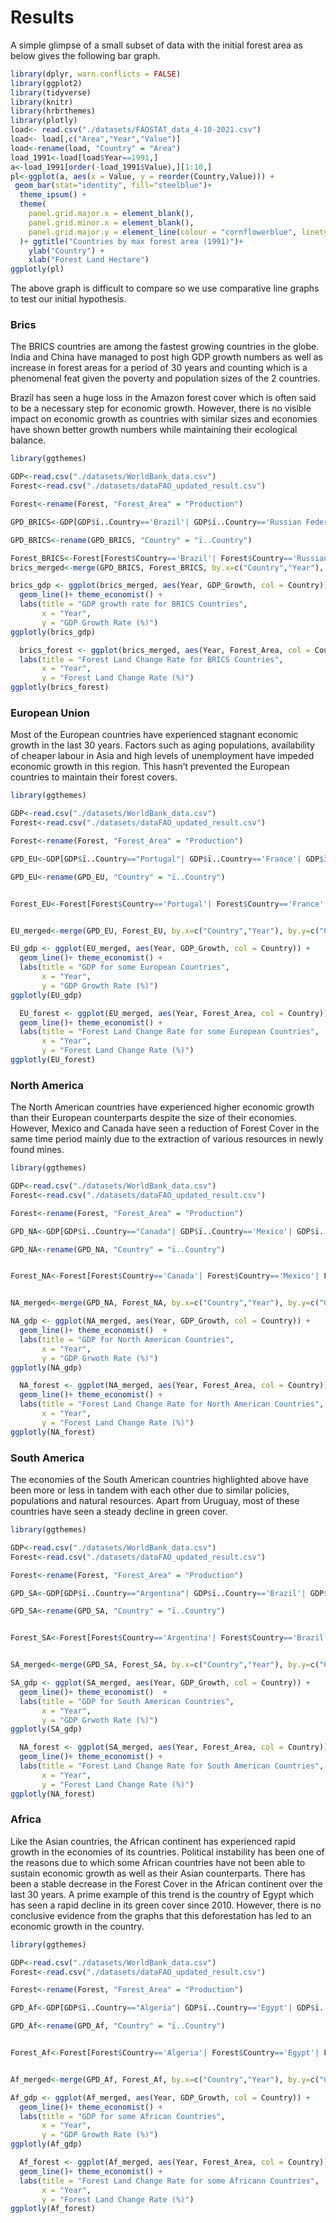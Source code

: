 # Results

A simple glimpse of a small subset of data with the initial forest area as below gives the following bar graph.


```r
library(dplyr, warn.conflicts = FALSE)
library(ggplot2)
library(tidyverse)
library(knitr)
library(hrbrthemes)
library(plotly)
load<- read.csv("./datasets/FAOSTAT_data_4-10-2021.csv")
load<- load[,c("Area","Year","Value")]
load<-rename(load, "Country" = "Area")
load_1991<-load[load$Year==1991,]
a<-load_1991[order(-load_1991$Value),][1:10,]
pl<-ggplot(a, aes(x = Value, y = reorder(Country,Value))) +
 geom_bar(stat="identity", fill="steelblue")+
  theme_ipsum() +
  theme(
    panel.grid.major.x = element_blank(),
    panel.grid.minor.x = element_blank(),
    panel.grid.major.y = element_line(colour = "cornflowerblue", linetype = "dashed")
  )+ ggtitle("Countries by max forest area (1991)")+
    ylab("Country") +
    xlab("Forest Land Hectare") 
ggplotly(pl)
```

The above graph is difficult to compare so we use comparative line graphs to test our initial hypothesis. 

### Brics

The BRICS countries are among the fastest growing countries in the globe. India and China have managed to post high GDP growth numbers as well as increase in forest areas for a period of 30 years and counting which is a phenomenal feat given the poverty and population sizes of the 2 countries.

Brazil has seen a huge loss in the Amazon forest cover which is often said to be a necessary step for economic growth. However, there is no visible impact on economic growth as countries with similar sizes and economies have shown better growth numbers while maintaining their ecological balance.


```r
library(ggthemes)

GDP<-read.csv("./datasets/WorldBank_data.csv")
Forest<-read.csv("./datasets/dataFAO_updated_result.csv")

Forest<-rename(Forest, "Forest_Area" = "Production")

GPD_BRICS<-GDP[GDP$ï..Country=='Brazil'| GDP$ï..Country=='Russian Federation'| GDP$ï..Country=='India' | GDP$ï..Country=='China'| GDP$ï..Country== 'South Africa',][,c("ï..Country","Year","GDP_Growth")]

GPD_BRICS<-rename(GPD_BRICS, "Country" = "ï..Country")

Forest_BRICS<-Forest[Forest$Country=='Brazil'| Forest$Country=='Russian Federation'| Forest$Country=='India' | Forest$Country=='China'| Forest$Country== 'South Africa',][,c("Country","Year","Forest_Area")]
brics_merged<-merge(GPD_BRICS, Forest_BRICS, by.x=c("Country","Year"), by.y=c("Country","Year"))

brics_gdp <- ggplot(brics_merged, aes(Year, GDP_Growth, col = Country)) +  
  geom_line()+ theme_economist() +
  labs(title = "GDP growth rate for BRICS Countries",
       x = "Year",
       y = "GDP Growth Rate (%)") 
ggplotly(brics_gdp)

  brics_forest <- ggplot(brics_merged, aes(Year, Forest_Area, col = Country)) + geom_line()+ theme_economist()  +
  labs(title = "Forest Land Change Rate for BRICS Countries",
       x = "Year",
       y = "Forest Land Change Rate (%)") 
ggplotly(brics_forest)

```

### European Union

Most of the European countries have experienced stagnant economic growth in the last 30 years. Factors such as aging populations, availability of cheaper labour in Asia and high levels of unemployment have impeded economic growth in this region.
This hasn’t prevented the European countries to maintain their forest covers.

```r
library(ggthemes)

GDP<-read.csv("./datasets/WorldBank_data.csv")
Forest<-read.csv("./datasets/dataFAO_updated_result.csv")

Forest<-rename(Forest, "Forest_Area" = "Production")

GPD_EU<-GDP[GDP$ï..Country=="Portugal"| GDP$ï..Country=='France'| GDP$ï..Country=='Germany' | GDP$ï..Country=='Italy'| GDP$ï..Country== 'Spain',][,c("ï..Country","Year","GDP_Growth")]

GPD_EU<-rename(GPD_EU, "Country" = "ï..Country")


Forest_EU<-Forest[Forest$Country=='Portugal'| Forest$Country=='France'| Forest$Country=='Germany' | Forest$Country=='Italy'| Forest$Country== 'Spain',][,c("Country","Year","Forest_Area")]


EU_merged<-merge(GPD_EU, Forest_EU, by.x=c("Country","Year"), by.y=c("Country","Year"))

EU_gdp <- ggplot(EU_merged, aes(Year, GDP_Growth, col = Country)) +  
  geom_line()+ theme_economist() +
  labs(title = "GDP for some European Countries",
       x = "Year",
       y = "GDP Growth Rate (%)") 
ggplotly(EU_gdp)

  EU_forest <- ggplot(EU_merged, aes(Year, Forest_Area, col = Country)) +  
  geom_line()+ theme_economist() +
  labs(title = "Forest Land Change Rate for some European Countries",
       x = "Year",
       y = "Forest Land Change Rate (%)") 
ggplotly(EU_forest)

```

### North America

The North American countries have experienced higher economic growth than their European counterparts despite the size of their economies. However, Mexico and Canada have seen a reduction of Forest Cover in the same time period mainly due to the extraction of various resources in newly found mines.

```r
library(ggthemes)

GDP<-read.csv("./datasets/WorldBank_data.csv")
Forest<-read.csv("./datasets/dataFAO_updated_result.csv")

Forest<-rename(Forest, "Forest_Area" = "Production")

GPD_NA<-GDP[GDP$ï..Country=="Canada"| GDP$ï..Country=='Mexico'| GDP$ï..Country=='United States of America',][,c("ï..Country","Year","GDP_Growth")]

GPD_NA<-rename(GPD_NA, "Country" = "ï..Country")


Forest_NA<-Forest[Forest$Country=='Canada'| Forest$Country=='Mexico'| Forest$Country=='United States of America',][,c("Country","Year","Forest_Area")]


NA_merged<-merge(GPD_NA, Forest_NA, by.x=c("Country","Year"), by.y=c("Country","Year"))

NA_gdp <- ggplot(NA_merged, aes(Year, GDP_Growth, col = Country)) +  
  geom_line()+ theme_economist()  +
  labs(title = "GDP for North American Countries",
       x = "Year",
       y = "GDP Grwoth Rate (%)") 
ggplotly(NA_gdp)

  NA_forest <- ggplot(NA_merged, aes(Year, Forest_Area, col = Country)) +  
  geom_line()+ theme_economist() +
  labs(title = "Forest Land Change Rate for North American Countries",
       x = "Year",
       y = "Forest Land Change Rate (%)") 
ggplotly(NA_forest)

```

### South America

The economies of the South American countries highlighted above have been more or less in tandem with each other due to similar policies, populations and natural resources. 
Apart from Uruguay, most of these countries have seen a steady decline in green cover.

```r
library(ggthemes)

GDP<-read.csv("./datasets/WorldBank_data.csv")
Forest<-read.csv("./datasets/dataFAO_updated_result.csv")

Forest<-rename(Forest, "Forest_Area" = "Production")

GPD_SA<-GDP[GDP$ï..Country=="Argentina"| GDP$ï..Country=='Brazil'| GDP$ï..Country=='Uruguay'| GDP$ï..Country=='Bolivia'| GDP$ï..Country=='Peru'| GDP$ï..Country=='Colombia',][,c("ï..Country","Year","GDP_Growth")]

GPD_SA<-rename(GPD_SA, "Country" = "ï..Country")


Forest_SA<-Forest[Forest$Country=='Argentina'| Forest$Country=='Brazil'| Forest$Country=='Uruguay'| Forest$Country=='Bolivia'| Forest$Country=='Peru'|Forest$Country=='Colombia',][,c("Country","Year","Forest_Area")]


SA_merged<-merge(GPD_SA, Forest_SA, by.x=c("Country","Year"), by.y=c("Country","Year"))

SA_gdp <- ggplot(SA_merged, aes(Year, GDP_Growth, col = Country)) +  
  geom_line()+ theme_economist()  +
  labs(title = "GDP for South American Countries",
       x = "Year",
       y = "GDP Grwoth Rate (%)") 
ggplotly(SA_gdp)

  NA_forest <- ggplot(SA_merged, aes(Year, Forest_Area, col = Country)) +  
  geom_line()+ theme_economist() +
  labs(title = "Forest Land Change Rate for South American Countries",
       x = "Year",
       y = "Forest Land Change Rate (%)") 
ggplotly(NA_forest)

```


### Africa

Like the Asian countries, the African continent has experienced rapid growth in the economies of its countries. Political instability has been one of the reasons due to which some African countries have not been able to sustain economic growth as well as their Asian counterparts.
There has been a stable decrease in the Forest Cover in the African continent over the last 30 years. A prime example of this trend is the country of Egypt which has seen a rapid decline in its green cover since 2010. However, there is no conclusive evidence from the graphs that this deforestation has led to an economic growth in the country.

```r
library(ggthemes)

GDP<-read.csv("./datasets/WorldBank_data.csv")
Forest<-read.csv("./datasets/dataFAO_updated_result.csv")

Forest<-rename(Forest, "Forest_Area" = "Production")

GPD_Af<-GDP[GDP$ï..Country=="Algeria"| GDP$ï..Country=='Egypt'| GDP$ï..Country=='Morocco' | GDP$ï..Country=='Namibia'| GDP$ï..Country== 'South Africa',][,c("ï..Country","Year","GDP_Growth")]

GPD_Af<-rename(GPD_Af, "Country" = "ï..Country")


Forest_Af<-Forest[Forest$Country=='Algeria'| Forest$Country=='Egypt'| Forest$Country=='Morocco' | Forest$Country=='Namibia'| Forest$Country== 'South Africa',][,c("Country","Year","Forest_Area")]


Af_merged<-merge(GPD_Af, Forest_Af, by.x=c("Country","Year"), by.y=c("Country","Year"))

Af_gdp <- ggplot(Af_merged, aes(Year, GDP_Growth, col = Country)) +  
  geom_line()+ theme_economist() +
  labs(title = "GDP for some African Countries",
       x = "Year",
       y = "GDP Growth Rate (%)") 
ggplotly(Af_gdp)

  Af_forest <- ggplot(Af_merged, aes(Year, Forest_Area, col = Country)) +  
  geom_line()+ theme_economist() +
  labs(title = "Forest Land Change Rate for some Africann Countries",
       x = "Year",
       y = "Forest Land Change Rate (%)") 
ggplotly(Af_forest)

```


